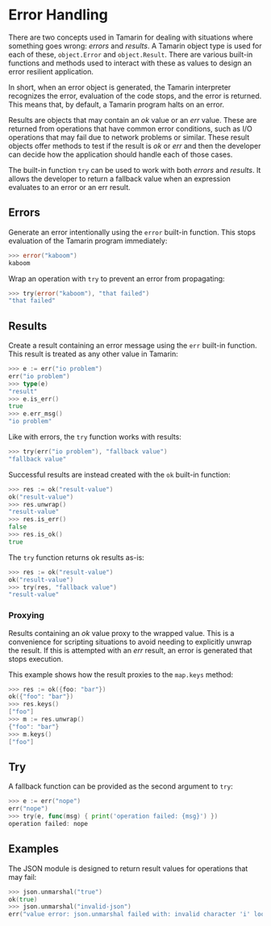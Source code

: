 # Error Handling

There are two concepts used in Tamarin for dealing with situations where
something goes wrong: _errors_ and _results_. A Tamarin object type is used
for each of these, `object.Error` and `object.Result`. There are various
built-in functions and methods used to interact with these as values to
design an error resilient application.

In short, when an error object is generated, the Tamarin interpreter recognizes
the error, evaluation of the code stops, and the error is returned. This means
that, by default, a Tamarin program halts on an error.

Results are objects that may contain an _ok_ value or an _err_ value. These are
returned from operations that have common error conditions, such as I/O operations
that may fail due to network problems or similar. These result objects offer
methods to test if the result is _ok_ or _err_ and then the developer can decide
how the application should handle each of those cases.

The built-in function `try` can be used to work with both _errors_ and _results_.
It allows the developer to return a fallback value when an expression evaluates
to an error or an err result.

## Errors

Generate an error intentionally using the `error` built-in function. This stops
evaluation of the Tamarin program immediately:

```go
>>> error("kaboom")
kaboom
```

Wrap an operation with `try` to prevent an error from propagating:

```go
>>> try(error("kaboom"), "that failed")
"that failed"
```

## Results

Create a result containing an error message using the `err` built-in function.
This result is treated as any other value in Tamarin:

```go
>>> e := err("io problem")
err("io problem")
>>> type(e)
"result"
>>> e.is_err()
true
>>> e.err_msg()
"io problem"
```

Like with errors, the `try` function works with results:

```go
>>> try(err("io problem"), "fallback value")
"fallback value"
```

Successful results are instead created with the `ok` built-in function:

```go
>>> res := ok("result-value")
ok("result-value")
>>> res.unwrap()
"result-value"
>>> res.is_err()
false
>>> res.is_ok()
true
```

The `try` function returns ok results as-is:

```go
>>> res := ok("result-value")
ok("result-value")
>>> try(res, "fallback value")
"result-value"
```

### Proxying

Results containing an _ok_ value proxy to the wrapped value. This is a convenience
for scripting situations to avoid needing to explicitly unwrap the result. If this
is attempted with an _err_ result, an error is generated that stops execution.

This example shows how the result proxies to the `map.keys` method:

```go
>>> res := ok({foo: "bar"})
ok({"foo": "bar"})
>>> res.keys()
["foo"]
>>> m := res.unwrap()
{"foo": "bar"}
>>> m.keys()
["foo"]
```

## Try

A fallback function can be provided as the second argument to `try`:

```go
>>> e := err("nope")
err("nope")
>>> try(e, func(msg) { print('operation failed: {msg}') })
operation failed: nope
```

## Examples

The JSON module is designed to return result values for operations that may fail:

```go
>>> json.unmarshal("true")
ok(true)
>>> json.unmarshal("invalid-json")
err("value error: json.unmarshal failed with: invalid character 'i' looking for beginning of value")
```
